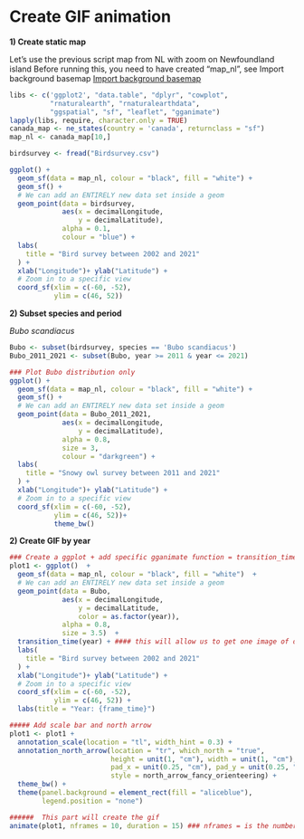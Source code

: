 # Create GIF animation  

**1) Create static map** 

Let's use the previous script map from NL with zoom on Newfoundland island
Before running this, you need to have created "map_nl", see Import background basemap [Import background basemap](link)

```r
libs <- c('ggplot2', "data.table", "dplyr", "cowplot", 
          "rnaturalearth", "rnaturalearthdata",
          "ggspatial", "sf", "leaflet", "gganimate")
lapply(libs, require, character.only = TRUE)
canada_map <- ne_states(country = 'canada', returnclass = "sf")
map_nl <- canada_map[10,] 

birdsurvey <- fread("Birdsurvey.csv")
```



```r
ggplot() +
  geom_sf(data = map_nl, colour = "black", fill = "white") +
  geom_sf() + 
  # We can add an ENTIRELY new data set inside a geom
  geom_point(data = birdsurvey,
             aes(x = decimalLongitude,
                 y = decimalLatitude),
             alpha = 0.1,
             colour = "blue") +
  labs(
    title = "Bird survey between 2002 and 2021"
  ) +
  xlab("Longitude")+ ylab("Latitude") +
  # Zoom in to a specific view
  coord_sf(xlim = c(-60, -52), 
           ylim = c(46, 52))
```

**2) Subset species and period** 

*Bubo scandiacus*

```r
Bubo <- subset(birdsurvey, species == 'Bubo scandiacus')
Bubo_2011_2021 <- subset(Bubo, year >= 2011 & year <= 2021)
```

```r
### Plot Bubo distribution only
ggplot() +
  geom_sf(data = map_nl, colour = "black", fill = "white") +
  geom_sf() + 
  # We can add an ENTIRELY new data set inside a geom
  geom_point(data = Bubo_2011_2021,
             aes(x = decimalLongitude,
                 y = decimalLatitude),
             alpha = 0.8,
             size = 3,
             colour = "darkgreen") +
  labs(
    title = "Snowy owl survey between 2011 and 2021"
  ) +
  xlab("Longitude")+ ylab("Latitude") +
  # Zoom in to a specific view
  coord_sf(xlim = c(-60, -52), 
           ylim = c(46, 52))+
           theme_bw()
```
           
**2) Create GIF by year**

```r
### Create a ggplot + add specific gganimate function = transition_time 
plot1 <- ggplot()  + 
  geom_sf(data = map_nl, colour = "black", fill = "white")  +
  # We can add an ENTIRELY new data set inside a geom
  geom_point(data = Bubo,
             aes(x = decimalLongitude,
                 y = decimalLatitude,
                 color = as.factor(year)),
             alpha = 0.8,
             size = 3.5)  +
  transition_time(year) + #### this will allow us to get one image of data by year
  labs(
    title = "Bird survey between 2002 and 2021"
  ) +
  xlab("Longitude")+ ylab("Latitude") +
  # Zoom in to a specific view
  coord_sf(xlim = c(-60, -52), 
           ylim = c(46, 52)) +
  labs(title = "Year: {frame_time}") 
```

```r
##### Add scale bar and north arrow
plot1 <- plot1 +
  annotation_scale(location = "tl", width_hint = 0.3) +
  annotation_north_arrow(location = "tr", which_north = "true", 
                         height = unit(1, "cm"), width = unit(1, "cm"),
                         pad_x = unit(0.25, "cm"), pad_y = unit(0.25, "cm"),
                         style = north_arrow_fancy_orienteering) +
  theme_bw() +
  theme(panel.background = element_rect(fill = "aliceblue"),
        legend.position = "none") 
```

```r
######  This part will create the gif 
animate(plot1, nframes = 10, duration = 15) ### nframes = is the number of frames/images we want (here, one by year = 10 years) /  duration is the duration of the gif, here 15 secondes
```

